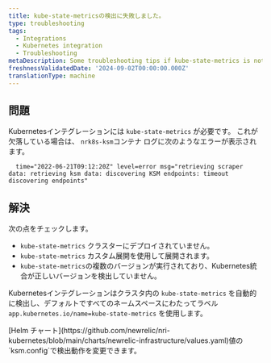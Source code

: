 ```yaml
---
title: kube-state-metricsの検出に失敗しました。
type: troubleshooting
tags:
  - Integrations
  - Kubernetes integration
  - Troubleshooting
metaDescription: Some troubleshooting tips if kube-state-metrics is not found.
freshnessValidatedDate: '2024-09-02T00:00:00.000Z'
translationType: machine
---
```


## 問題

Kubernetesインテグレーションには `kube-state-metrics` が必要です。 これが欠落している場合は、 `nrk8s-ksm`コンテナ ログに次のようなエラーが表示されます。

```shell
  time="2022-06-21T09:12:20Z" level=error msg="retrieving scraper data: retrieving ksm data: discovering KSM endpoints: timeout discovering endpoints"
```

## 解決

次の点をチェックします。

* `kube-state-metrics` クラスターにデプロイされていません。
* `kube-state-metrics` カスタム展開を使用して展開されます。
* `kube-state-metrics`の複数のバージョンが実行されており、Kubernetes統合が正しいバージョンを検出していません。

Kubernetesインテグレーションはクラスタ内の `kube-state-metrics` を自動的に検出し、デフォルトですべてのネームスペースにわたってラベル `app.kubernetes.io/name=kube-state-metrics` を使用します。

<Callout variant="tip">
  [Helm チャート](https://github.com/newrelic/nri-kubernetes/blob/main/charts/newrelic-infrastructure/values.yaml)値の`ksm.config`で検出動作を変更できます。
</Callout>